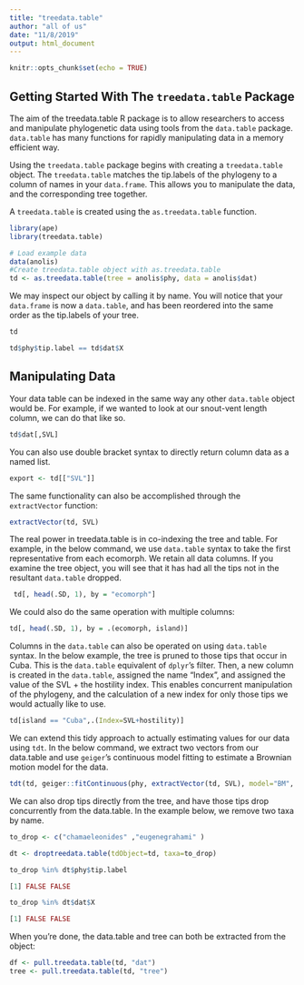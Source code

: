 ```yaml
---
title: "treedata.table"
author: "all of us"
date: "11/8/2019"
output: html_document
---
```


```r
knitr::opts_chunk$set(echo = TRUE)
```

## Getting Started With The `treedata.table` Package

The aim of the treedata.table R package is to allow researchers to access and manipulate phylogenetic data using tools from the `data.table` package. `data.table` has many functions for rapidly manipulating data in a memory efficient way. 

Using the `treedata.table` package begins with creating a `treedata.table` object. The `treedata.table` matches the tip.labels of the phylogeny to a column of names in your `data.frame`. This allows you to manipulate the data, and the corresponding tree together.

A `treedata.table` is created using the `as.treedata.table` function. 

```r
library(ape)
library(treedata.table)

# Load example data
data(anolis)
#Create treedata.table object with as.treedata.table
td <- as.treedata.table(tree = anolis$phy, data = anolis$dat)
```

We may inspect our object by calling it by name. You will notice that your `data.frame` is now a `data.table`, and has been reordered into the same order as the tip.labels of your tree.

```r
td

td$phy$tip.label == td$dat$X

```

## Manipulating Data

Your data table can be indexed in the same way any other `data.table` object would be. For example, if we wanted to look at our snout-vent length column, we can do that like so.

```r
td$dat[,SVL]

```

You can also use double bracket syntax to directly return column data as a named list.

```r
export <- td[["SVL"]]
```

The same functionality can also be accomplished through the `extractVector` function:

```r

extractVector(td, SVL)

```


The real power in treedata.table is in co-indexing the tree and table. For example, in the below command, we use `data.table` syntax to take the first representative from each ecomorph. We retain all data columns. If you examine the tree object, you will see that it has had all the tips not in the resultant `data.table` dropped.

```r
 td[, head(.SD, 1), by = "ecomorph"]

```

We could also do the same operation with multiple columns:

```r
td[, head(.SD, 1), by = .(ecomorph, island)]

```

Columns in the `data.table` can also be operated on using `data.table` syntax. In the below example, the tree is pruned to those tips that occur in Cuba. This is the `data.table` equivalent of `dplyr`'s filter. Then, a new column is created in the `data.table`, assigned the name "Index", and assigned the value of the SVL + the hostility index. This enables concurrent manipulation of the phylogeny, and the calculation of a new index for only those tips we would actually like to use.

```r
td[island == "Cuba",.(Index=SVL+hostility)]
```

We can extend this tidy approach to actually estimating values for our data using `tdt`. In the below command, we extract two vectors from our data.table and use `geiger`'s continuous model fitting to estimate a Brownian motion model for the data. 


```r

tdt(td, geiger::fitContinuous(phy, extractVector(td, SVL), model="BM", ncores=1))

```


We can also drop tips directly from the tree, and have those tips drop concurrently from the data.table. In the example below, we  remove two taxa by name.

```r
to_drop <- c("chamaeleonides" ,"eugenegrahami" )

dt <- droptreedata.table(tdObject=td, taxa=to_drop)

to_drop %in% dt$phy$tip.label

[1] FALSE FALSE

to_drop %in% dt$dat$X

[1] FALSE FALSE


```




When you're done, the data.table and tree can both be extracted from the object:

```r

df <- pull.treedata.table(td, "dat")
tree <- pull.treedata.table(td, "tree")
```



